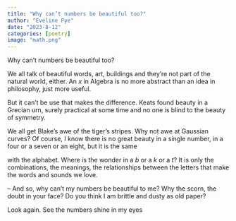 ```yaml
---
title: "Why can’t numbers be beautiful too?"
author: "Eveline Pye"
date: "2023-8-12"
categories: [poetry]
image: "math.png"
---
```


Why can’t numbers be beautiful too? 

We all talk of beautiful words, art, buildings
 and they’re not part of the natural world, either. 
An *x* in Algebra is no more abstract than 
an idea in philosophy, just more useful. 

But it can’t be use that makes the difference. 
Keats found beauty in a Grecian urn, 
surely practical at some time 
and no one is blind to the beauty of symmetry. 

We all get Blake’s awe of the tiger’s stripes. 
Why not awe at Gaussian curves? 
Of course, I know there is no great beauty in a single number, 
in a four or a seven or an eight, but it is the same 

with the alphabet. Where is the wonder in a *b* 
or a *k* or a *t*? It is only the combinations, 
the meanings, the relationships between 
the letters that make the words and sounds we love. 

– And so, why can’t my numbers be beautiful to me? 
Why the scorn, the doubt in your face? Do you think 
I am brittle and dusty as old paper? 

Look again. See the numbers shine in my eyes


